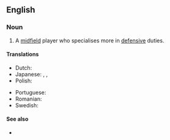 ==English==

===Noun===
{{en-noun|head=[[defensive]] [[midfielder]]}}

# {{label|en|soccer}} A [[midfield]] player who specialises more in [[defensive]] duties.

====Translations====
{{trans-top|midfield player}}
* Dutch: {{t|nl|verdedigende middenvelder|c}}
* Japanese: {{t|ja|守備的ミッドフィールダー|tr=shubiteki middofīrudā|sc=Jpan}}, {{t|ja|中盤の底|tr=chūban no soko|sc=Jpan}}, {{t|ja|ボランチ|tr=boranchi|sc=Jpan}}
* Polish: {{t|pl|defensywny pomocnik|m}}
{{trans-mid}}
* Portuguese: {{t+|pt|volante|m}}
* Romanian: {{t|ro|mijlocaș defensiv|m}}
* Swedish: {{t|sv|defensiv mittfältare|c}}
{{trans-bottom}}

====See also====
* {{l|en|attacking midfielder}}